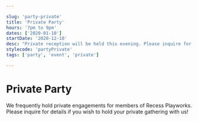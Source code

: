```yaml
---

slug: 'party-private'
title: 'Private Party'
hours: '7pm to 9pm'
dates: ['2020-01-10']
startDate: '2020-12-10'
desc: "Private reception will be held this evening. Please inquire for details if you wish to hold your private gathering with us!"
stylecode: 'partyPrivate'
tags: ['party', 'event', 'private']

---
```


# Private Party

We frequently hold private engagements for members of Recess Playworks. Please inquire for details if you wish to hold your private gathering with us!
